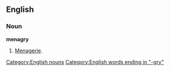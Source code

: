 ==English==

===Noun===
'''menagry'''

# {{dated}} [[menagerie|Menagerie]].

[[Category:English nouns]]
[[Category:English words ending in "-gry"]]